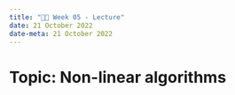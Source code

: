 ---
title: "👨‍🏫 Week 05 - Lecture"
date: 21 October 2022
date-meta: 21 October 2022
---

# Topic: Non-linear algorithms

<mark class="todo"></mark>